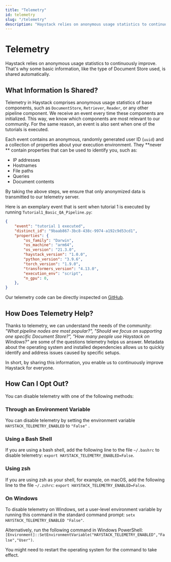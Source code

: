 ```yaml
---
title: "Telemetry"
id: telemetry
slug: "/telemetry"
description: "Haystack relies on anonymous usage statistics to continuously improve. That's why some basic information, like the type of Document Store used, is shared automatically."
---
```


# Telemetry

Haystack relies on anonymous usage statistics to continuously improve. That's why some basic information, like the type of Document Store used, is shared automatically.

## What Information Is Shared?

Telemetry in Haystack comprises anonymous usage statistics of base components, such as `DocumentStore`, `Retriever`, `Reader`, or any other pipeline component. We receive an event every time these components are initialized. This way, we know which components are most relevant to our community. For the same reason, an event is also sent when one of the tutorials is executed.

Each event contains an anonymous, randomly generated user ID (`uuid`)  and a collection of properties about your execution environment. They **never ** contain properties that can be used to identify you, such as:

- IP addresses
- Hostnames
- File paths
- Queries
- Document contents

By taking the above steps, we ensure that only anonymized data is transmitted to our telemetry server.

Here is an exemplary event that is sent when tutorial 1 is executed by running `Tutorial1_Basic_QA_Pipeline.py`:

```json
{
    "event": "tutorial 1 executed",
    "distinct_id": "9baab867-3bc8-438c-9974-a192c9d53cd1",
    "properties": {
        "os_family": "Darwin",
        "os_machine": "arm64",
        "os_version": "21.3.0",
        "haystack_version": "1.0.0",
        "python_version": "3.9.6",
        "torch_version": "1.9.0",
        "transformers_version": "4.13.0",
        "execution_env": "script",
        "n_gpu": 0,
    },
}
```

Our telemetry code can be directly inspected on [GitHub](https://github.com/deepset-ai/haystack/blob/5d66d040cc303ab49225587cd61290f1987a5d1f/haystack/telemetry/_telemetry.py).

## How Does Telemetry Help?

Thanks to telemetry, we can understand the needs of the community: _"What pipeline nodes are most popular?", "Should we focus on supporting one specific Document Store?", "How many people use Haystack on Windows?"_ are some of the questions telemetry helps us answer. Metadata about the operating system and installed dependencies allows us to quickly identify and address issues caused by specific setups.

In short, by sharing this information, you enable us to continuously improve Haystack for everyone.

## How Can I Opt Out?

You can disable telemetry with one of the following methods:

### Through an Environment Variable

You can disable telemetry by setting the environment variable `HAYSTACK_TELEMETRY_ENABLED` to `"False"` .

### Using a Bash Shell

If you are using a bash shell, add the following line to the file `~/.bashrc` to disable telemetry: `export HAYSTACK_TELEMETRY_ENABLED=False`.

### Using zsh

If you are using zsh as your shell, for example, on macOS, add  the following line to the file `~/.zshrc`: `export HAYSTACK_TELEMETRY_ENABLED=False`.

### On Windows

To disable telemetry on Windows, set a user-level environment variable by running this command in the standard command prompt: `setx HAYSTACK_TELEMETRY_ENABLED "False"`.

Alternatively, run the following command in Windows PowerShell: `[Environment]::SetEnvironmentVariable("HAYSTACK_TELEMETRY_ENABLED","False","User")`.

You might need to restart the operating system for the command to take effect.
